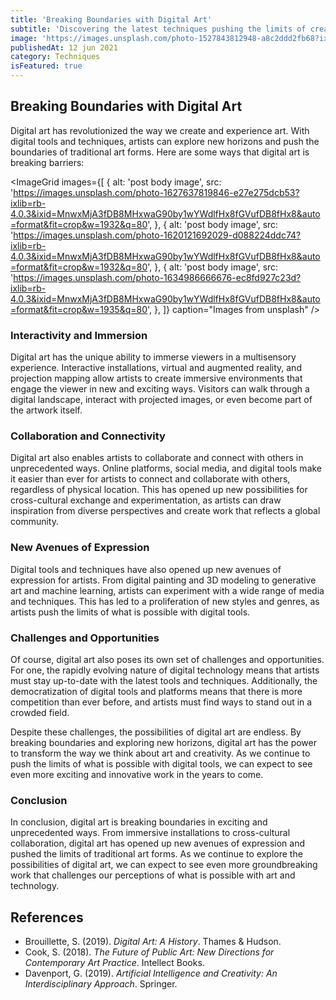 ```yaml
---
title: 'Breaking Boundaries with Digital Art'
subtitle: 'Discovering the latest techniques pushing the limits of creativity.'
image: 'https://images.unsplash.com/photo-1527843812948-a8c2ddd2fb68?ixlib=rb-4.0.3&ixid=MnwxMjA3fDB8MHxwaG90by1wYWdlfHx8fGVufDB8fHx8&auto=format&fit=crop&w=2070&q=80'
publishedAt: 12 jun 2021
category: Techniques
isFeatured: true
---
```


## Breaking Boundaries with Digital Art

Digital art has revolutionized the way we create and experience art. With digital tools and techniques, artists can explore new horizons and push the boundaries of traditional art forms. Here are some ways that digital art is breaking barriers:

<ImageGrid
  images={[
    {
      alt: 'post body image',
      src: 'https://images.unsplash.com/photo-1627637819846-e27e275dcb53?ixlib=rb-4.0.3&ixid=MnwxMjA3fDB8MHxwaG90by1wYWdlfHx8fGVufDB8fHx8&auto=format&fit=crop&w=1932&q=80',
    },
    {
      alt: 'post body image',
      src: 'https://images.unsplash.com/photo-1620121692029-d088224ddc74?ixlib=rb-4.0.3&ixid=MnwxMjA3fDB8MHxwaG90by1wYWdlfHx8fGVufDB8fHx8&auto=format&fit=crop&w=1932&q=80',
    },
    {
      alt: 'post body image',
      src: 'https://images.unsplash.com/photo-1634986666676-ec8fd927c23d?ixlib=rb-4.0.3&ixid=MnwxMjA3fDB8MHxwaG90by1wYWdlfHx8fGVufDB8fHx8&auto=format&fit=crop&w=1935&q=80',
    },
  ]}
  caption="Images from unsplash"
/>

### Interactivity and Immersion

Digital art has the unique ability to immerse viewers in a multisensory experience. Interactive installations, virtual and augmented reality, and projection mapping allow artists to create immersive environments that engage the viewer in new and exciting ways. Visitors can walk through a digital landscape, interact with projected images, or even become part of the artwork itself.

### Collaboration and Connectivity

Digital art also enables artists to collaborate and connect with others in unprecedented ways. Online platforms, social media, and digital tools make it easier than ever for artists to connect and collaborate with others, regardless of physical location. This has opened up new possibilities for cross-cultural exchange and experimentation, as artists can draw inspiration from diverse perspectives and create work that reflects a global community.

### New Avenues of Expression

Digital tools and techniques have also opened up new avenues of expression for artists. From digital painting and 3D modeling to generative art and machine learning, artists can experiment with a wide range of media and techniques. This has led to a proliferation of new styles and genres, as artists push the limits of what is possible with digital tools.

### Challenges and Opportunities

Of course, digital art also poses its own set of challenges and opportunities. For one, the rapidly evolving nature of digital technology means that artists must stay up-to-date with the latest tools and techniques. Additionally, the democratization of digital tools and platforms means that there is more competition than ever before, and artists must find ways to stand out in a crowded field.

Despite these challenges, the possibilities of digital art are endless. By breaking boundaries and exploring new horizons, digital art has the power to transform the way we think about art and creativity. As we continue to push the limits of what is possible with digital tools, we can expect to see even more exciting and innovative work in the years to come.

### Conclusion

In conclusion, digital art is breaking boundaries in exciting and unprecedented ways. From immersive installations to cross-cultural collaboration, digital art has opened up new avenues of expression and pushed the limits of traditional art forms. As we continue to explore the possibilities of digital art, we can expect to see even more groundbreaking work that challenges our perceptions of what is possible with art and technology.

## References

- Brouillette, S. (2019). _Digital Art: A History_. Thames & Hudson.
- Cook, S. (2018). _The Future of Public Art: New Directions for Contemporary Art Practice_. Intellect Books.
- Davenport, G. (2019). _Artificial Intelligence and Creativity: An Interdisciplinary Approach_. Springer.
